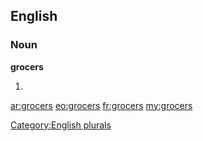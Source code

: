 ==English==

===Noun===
'''grocers'''

# {{plural of|[[grocer]]}}

[[Category:English plurals]]

[[ar:grocers]]
[[eo:grocers]]
[[fr:grocers]]
[[my:grocers]]